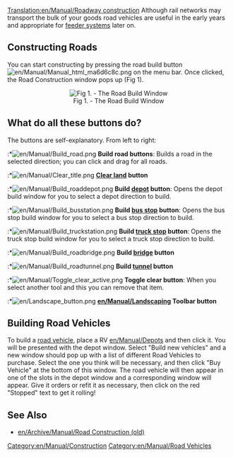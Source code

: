 [[Translation:en/Manual/Roadway construction]]
{{en/Manual/Navigation}}
Although rail networks may transport the bulk of your goods road vehicles are useful in the early years and appropriate for [[en/Transfer order, setting up feeder systems|feeder systems]] later on.

==Constructing Roads==
You can start constructing by pressing the road build button [[File:en/Manual/Manual html ma6d6c8c.png]] on the menu bar. Once clicked, the Road Construction window pops up (Fig 1). 

<center>[[File:en/Manual/Road constructionnew.png|center|frame|Fig 1. - The Road Build Window]]
</center>

==What do all these buttons do?==
The buttons are self-explanatory. From left to right:

:*[[File:en/Manual/Build road.png]] '''Build road buttons''': Builds a road in the selected direction; you can click and drag for all roads.
:*[[File:en/Manual/Clear title.png]] '''[[en/Manual/Landscaping|Clear land]] button'''
:*[[File:en/Manual/Build roaddepot.png]] '''Build [[en/Manual/Depots|depot]] button''': Opens the depot build window for you to select a depot direction to build.
:*[[File:en/Manual/Build busstation.png]] '''Build [[en/Manual/Stations#bus-stations|bus stop]] button''': Opens the bus stop build window for you to select a bus stop direction to build.
:*[[File:en/Manual/Build truckstation.png]] '''Build [[en/Manual/Stations#truck-stations|truck stop]] button''': Opens the truck stop build window for you to select a truck stop direction to build.
:*[[File:en/Manual/Build roadbridge.png]] '''Build [[en/Manual/Bridges|bridge]] button'''
:*[[File:en/Manual/Build roadtunnel.png]] '''Build [[en/Manual/Tunnels|tunnel]] button'''
:*[[File:en/Manual/Toggle clear active.png]] '''Toggle clear button''': When you select another tool and this you can remove that item.
:*[[File:en/Landscape button.png]] '''[[en/Manual/Landscaping]] Toolbar button'''

==Building Road Vehicles==
To build a [[en/Manual/Road vehicles|road vehicle]], place a RV [[en/Manual/Depots]] and then click it. You will be presented with the depot window. Select "Build new vehicles" and a new window should pop up with a list of different Road Vehicles to purchase. Select the one you think will be necessary, and then click "Buy Vehicle" at the bottom of this window. The road vehicle will then appear in one of the slots in the depot window and a corresponding window will appear. Give it orders or refit it as necessary, then click on the red "Stopped" text to get it rolling!

==See Also==
*[[en/Archive/Manual/Road Construction (old)]]

[[Category:en/Manual/Construction]]
[[Category:en/Manual/Road Vehicles]]